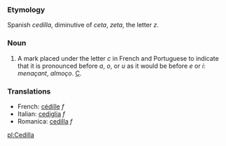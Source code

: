===Etymology===
Spanish ''cedilla'', diminutive of ''ceta'', ''zeta'', the letter ''z''.
===Noun===
#A mark placed under the letter ''c'' in French and Portuguese to indicate that it is pronounced before ''a'', ''o'', or ''u'' as it would be before ''e'' or ''i'': ''menaçant'', ''almoço''. [[Ç]].

===Translations===
*French: [[cédille]] ''f''
*Italian: [[cediglia]] ''f''
*Romanica: [[cedilla]] ''f''
[[pl:Cedilla]]